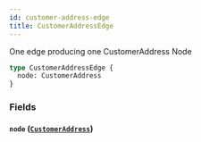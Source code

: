 ```yaml
---
id: customer-address-edge
title: CustomerAddressEdge
---
```



One edge producing one CustomerAddress Node


```graphql
type CustomerAddressEdge {
  node: CustomerAddress
}
```


### Fields

#### `node` ([`CustomerAddress`](/developers/demandhq-apis/demand-api/graphql/reference/objects/customer-address))






